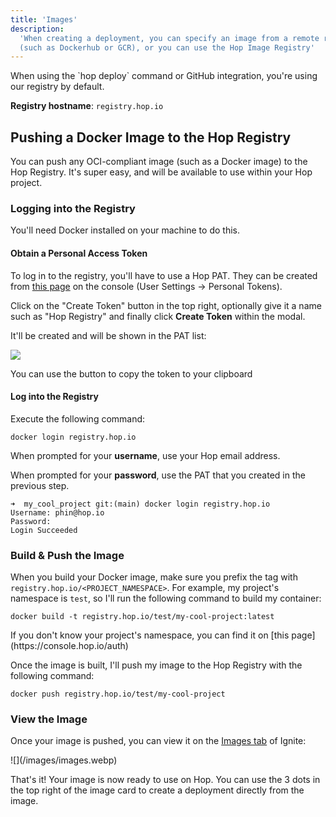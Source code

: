 ```yaml
---
title: 'Images'
description:
  'When creating a deployment, you can specify an image from a remote registry
  (such as Dockerhub or GCR), or you can use the Hop Image Registry'
---
```


<Note>
	When using the `hop deploy` command or GitHub integration, you're using our
	registry by default.
</Note>

<Info>**Registry hostname**: `registry.hop.io`</Info>

## Pushing a Docker Image to the Hop Registry

You can push any OCI-compliant image (such as a Docker image) to the Hop
Registry. It's super easy, and will be available to use within your Hop project.

### Logging into the Registry

You'll need Docker installed on your machine to do this.

#### Obtain a Personal Access Token

To log in to the registry, you'll have to use a Hop PAT. They can be created
from [this page](https://console.hop.io/auth) on the console (User Settings ->
Personal Tokens).

Click on the "Create Token" button in the top right, optionally give it a name
such as "Hop Registry" and finally click **Create Token** within the modal.

It'll be created and will be shown in the PAT list:

![](/images/hop-pat-2.webp)

You can use the button to copy the token to your clipboard

#### Log into the Registry

Execute the following command:

```
docker login registry.hop.io
```

When prompted for your **username**, use your Hop email address.

When prompted for your **password**, use the PAT that you created in the
previous step.

```
➜  my_cool_project git:(main) docker login registry.hop.io
Username: phin@hop.io
Password:
Login Succeeded
```

### Build & Push the Image

When you build your Docker image, make sure you prefix the tag with
`registry.hop.io/<PROJECT_NAMESPACE>`. For example, my project's namespace is
`test`, so I'll run the following command to build my container:

```
docker build -t registry.hop.io/test/my-cool-project:latest
```

<Note>
	If you don't know your project's namespace, you can find it on [this
	page](https://console.hop.io/auth)
</Note>

Once the image is built, I'll push my image to the Hop Registry with the
following command:

```
docker push registry.hop.io/test/my-cool-project
```

### View the Image

Once your image is pushed, you can view it on the
[Images tab](https://console.hop.io/auth) of Ignite:

<Frame>![](/images/images.webp)</Frame>

That's it! Your image is now ready to use on Hop. You can use the 3 dots in the
top right of the image card to create a deployment directly from the image.

